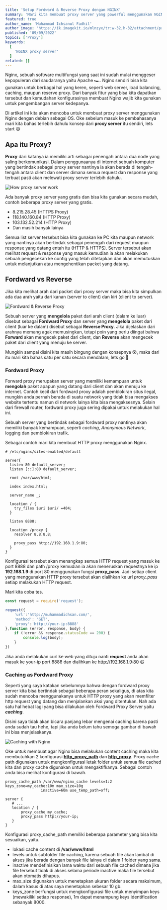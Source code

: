 ---
title: 'Setup Fordward & Reverse Proxy dengan NGINX'
summary: 'Mari kita membuat proxy server yang powerful menggunakan NGINX'
featured: true
author_name: 'Muhammad Ichsanul Fadhil'
author_image: 'https://ik.imagekit.io/mlnzyx/tr:w-32,h-32/attachment/profile.webp'
published: '09/09/2022'
topics: ['Proxy']
keywords:
  [
    'NGINX proxy server'
  ]
related: []
---

Nginx, sebuah software multifungsi yang saat ini sudah mulai menggeser kepopuleran dari saudaranya yaitu Apache 🏎️. Nginx sendiri bisa kita gunakan untuk berbagai hal yang keren, seperti web server, load balancing, caching, maupun reserve proxy. Dari banyak fitur yang bisa kita dapatkan tersebut dan kemudahan konfigurasinya membuat Nginx wajib kita gunakan untuk pengembangan server kedepanya.

Di artikel ini kita akan mencoba untuk membuat proxy server menggunakan Nginx dengan debian sebagai OS. Oke sebelum masuk ke pembahasanya mari kita bahas terlebih dahulu konsep dari **proxy server** itu sendiri, lets start 😄 

## Apa itu Proxy?

**Proxy** dari katanya ia memiliki arti sebagai penengah antara dua node yang saling berkomunikasi. Dalam penggunaanya di internet sebuah komputer yang bertindak sebagai proxy server nantinya ia akan berada di tengah-tengah antara client dan server dimana semua request dan response yang terbuat pasti akan melewati proxy server terlebih dahulu.

![How proxy server work](https://ik.imagekit.io/uvma3bkbp/Capture_dX9SK8il0.PNG?ik-sdk-version=javascript-1.4.3&updatedAt=1662696592348 'https://www.baeldung.com/nginx-forward-proxy')

Ada banyak proxy server yang gratis dan bisa kita gunakan secara mudah, contoh beberapa proxy server yang gratis.

* 8.215.28.45 (HTTPS Proxy)
* 118.140.160.84 (HTTP Proxy)
* 103.132.52.214 (HTTP Proxy)
* Dan masih banyak lainya

Semua list server tersebut bisa kita gunakan ke PC kita maupun network yang nantinya akan bertindak sebagai penengah dari request maupun response yang datang entah itu (HTTP & HTTPS). Server tersebut akan melihat request & response yang masuk kemudian ia akan melakukan sebuah pengecekan ke config yang telah ditetapkan dan akan memutuskan untuk melanjutkan atau mengehentikan packet yang datang.

## Fordward vs Reverse

Jika kita melihat arah dari packet dari proxy server maka bisa kita simpulkan ada dua arah yaitu dari kanan (server to client) dan kiri (client to server).

![Fordward & Reverse Proxy](https://ik.imagekit.io/uvma3bkbp/New_Project_ZdzmAxg8g.png?ik-sdk-version=javascript-1.4.3&updatedAt=1662723389850 'Fordward & Reverse Proxy')

Sebuah server yang **mengelola** paket dari arah client (dalam ke luar) disebut sebagai **Fordward Proxy** dan server yang **mengelola** paket dari client (luar ke dalam) disebut sebagai **Reverse Proxy**. Jika dijelaskan dari arahnya memang agak memusingkan, tetapi poin yang perlu diingat bahwa **Forward** akan mengecek paket dari client, dan **Reverse** akan mengecek paket dari client yang menuju ke server.

Mungkin sampai disini kita masih bingung dengan konsepnya 😵, maka dari itu mari kita bahas satu per satu secara mendalam, lets go 🚀

### Fordward Proxy

Forward proxy merupakan server yang memiliki kemampuan untuk **mengolah** paket apapun yang datang dari client dan akan menuju ke internet. Contoh kecil dari fordward proxy adalah pemblokiran situs ilegal, mungkin anda pernah berada di suatu network yang tidak bisa mengakses website tertentu namun di network lainya kita bisa mengaksesnya. Selain dari firewall router, fordward proxy juga sering dipakai untuk melakukan hal ini.

Sebuah server yang bertindak sebagai fordward proxy nantinya akan memiliki banyak kemampuan, seperti *caching*, *Anonymous Network*, logging dan pemblokiran trafik.

Sebagai contoh mari kita membuat HTTP proxy menggunakan Nginx.

```NGINX
# /etc/nginx/sites-enabled/default

server{
  listen 80 default_server;
  listen [::]:80 default_server;

  root /var/www/html;

  index index.html;

  server_name _;

  location / {
    try_files $uri $uri/ =404;
  }

  listen 8888;

  location /proxy {
    resolver 8.8.8.8;

    proxy_pass http://192.168.1.9:80;
  }
}
```

Konfigurasi tersebut akan menangkap semua HTTP request yang masuk ke port 8888 dan path /proxy kemudian ia akan meneruskan requestnya ke ip **192.168.1.9** di port 80 menggunakan fungsi **proxy_pass**. Jadi setiap client yang menggunakan HTTP proxy tersebut akan dialihkan ke url *proxy_pass* setiap melakukan HTTP request.

Mari kita coba tes.

```js
const request = require('request');

request({
    'url':'http://muhammadichsan.com/',
    'method': "GET",
    'proxy':'http://your-ip:8888'
},function (error, response, body) {
    if (!error && response.statusCode == 200) {
        console.log(body);
    }
})
```

Jika anda melakukan curl ke web yang dituju nanti **request** anda akan masuk ke your-ip port 8888 dan dialihkan ke http://192.168.1.9:80 😃

### Caching as Fordward Proxy

Seperti yang saya katakan sebelumnya bahwa dengan fordward proxy server kita bisa bertindak sebagai beberapa peran sekaligus, di atas kita sudah mencoba menggunakanya untuk HTTP proxy yang akan memfilter http request yang datang dan menjalankan aksi yang ditentukan. Nah ada satu hal hebat lagi yang bisa dilakukan oleh Fordward Proxy Server yaitu ***caching***.

Disini saya tidak akan bicara panjang lebar mengenai caching karena pasti anda sudah tau hehe, tapi jika anda belum tahu semoga gambar di bawah ini bisa menjelaskanya.

![Caching with Nginx](https://ik.imagekit.io/uvma3bkbp/New_Project_1__dvOyxXBZA.png?ik-sdk-version=javascript-1.4.3&updatedAt=1662815118277
 'Caching with Nginx')

Oke untuk membuat agar Nginx bisa melakukan content caching maka kita membutuhkan 2 konfigurasi  [**http_proxy_path**](https://nginx.org/en/docs/http/ngx_http_proxy_module.html?&_ga=2.187456161.865798833.1662954449-150084167.1662954449#proxy_cache_path) dan  [**http_proxy**](https://nginx.org/en/docs/http/ngx_http_proxy_module.html?&_ga=2.157528499.865798833.1662954449-150084167.1662954449#proxy_cache). Proxy cache path digunakan untuk mengkonfigurasi letak folder untuk semua file cached kita dan proxy cache digunakan untuk mengaktifkanya. Sebagai contoh anda bisa melihat konfigurasi di bawah.

 ```NGINX
 proxy_cache_path /var/www/nginx_cache levels=1:2 keys_zone=my_cache:10m max_size=10g 
                 inactive=60m use_temp_path=off;

server {
    # ...
    location / {
        proxy_cache my_cache;
        proxy_pass http://your-ip;
    }
}
 ```

Konfigurasi proxy_cache_path memiliki beberapa parameter yang bisa kita sesuaikan, yaitu.

* lokasi cache content di **/var/www/html**
* levels untuk subfolder file caching, karena sebuah file akan lambat di akses jika berada dengan banyak file lainya di dalam 1 folder yang sama. 
* inactive mendefinisikan lama waktu dari sebuah file cached dimana jika file tersebut tidak di akses selama periode inactive maka file tersebut akan otomatis dihapus.
* max_size digunakan untuk menetapkan ukuran folder secara maksimum, dalam kasus di atas saya menetapkan sebesar 10 gb.
* keys_zone berfungsi untuk mengkonfigurasi file untuk menyimpan keys (mewakiliki setiap response), 1m dapat menampung keys identification sebanyak 8000.





